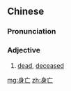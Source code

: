 ==Chinese==
{{zh-forms}}

===Pronunciation===
{{zh-pron
|m=shēnwáng
|c=san1 mong4
|mn=sin-bông
|cat=a
}}

===Adjective===
{{zh-adj}}
# [[dead]], [[deceased]] {{gloss|usually of unnatural causes}}

[[mg:身亡]]
[[zh:身亡]]